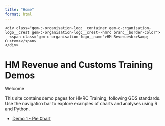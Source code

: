 ```yaml
---
title: "Home"
format: html
---
```


<div class="gem-c-organisation-logo brand--hm-revenue-customs">
    <div class="gem-c-organisation-logo__container gem-c-organisation-logo__crest gem-c-organisation-logo__crest--hmrc brand__border-color">
      <span class="gem-c-organisation-logo__name">HM Revenue<br>&amp; Customs</span>
    </div>
</div>
<div class="govuk-header__content">
  <h1 class="govuk-header__title">HM Revenue and Customs Training Demos</h1>
</div>

Welcome

This site contains demo pages for HMRC Training, following GDS standards.  
Use the navigation bar to explore examples of charts and analyses using R and Python.

- [Demo 1 - Pie Chart](demo1-pie-chart.qmd)
